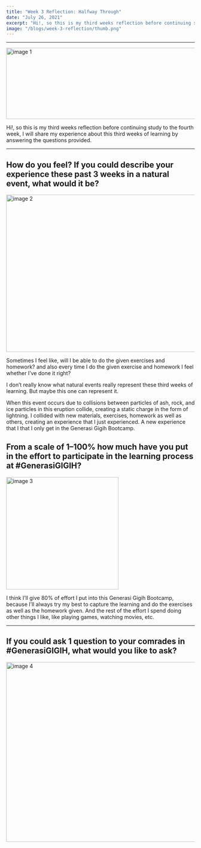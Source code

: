 ```yaml
---
title: "Week 3 Reflection: Halfway Through"
date: "July 26, 2021"
excerpt: "Hi!, so this is my third weeks reflection before continuing study to the fourth week"
image: "/blogs/week-3-reflection/thumb.png"
---
```


---

<div className="flex justify-center">
  <img
    src="/v1/blogs/week-3-reflection/banner-gigih.png"
    alt="image 1"
    width="800"
    height="190"
  />
</div>

Hi!, so this is my third weeks reflection before continuing study to the fourth week, I will share my experience about this third weeks of learning by answering the questions provided.

---

## How do you feel? If you could describe your experience these past 3 weeks in a natural event, what would it be?

<div className="flex justify-center">
  <img
    src="/v1/blogs/week-3-reflection/img3.jpg"
    alt="image 2"
    width="800"
    height="420"
  />
</div>

Sometimes I feel like, will I be able to do the given exercises and homework? and also every time I do the given exercise and homework I feel whether I’ve done it right?

I don’t really know what natural events really represent these third weeks of learning. But maybe this one can represent it.

When this event occurs due to collisions between particles of ash, rock, and ice particles in this eruption collide,
creating a static charge in the form of lightning. I collided with new materials, exercises, homework as well as others,
creating an experience that I just experienced. A new experience that I that I only get in the Generasi Gigih Bootcamp.

## From a scale of 1–100% how much have you put in the effort to participate in the learning process at #GenerasiGIGIH?

<div className="flex justify-center">
  <img
    src="/v1/blogs/week-3-reflection/img1.png"
    alt="image 3"
    width="300"
    height="300"
  />
</div>

I think I’ll give 80% of effort I put into this Generasi Gigih Bootcamp, because I’ll always try my best to capture the learning
and do the exercises as well as the homework given. And the rest of the effort I spend doing other things I like, like playing games, watching movies, etc.

---

## If you could ask 1 question to your comrades in #GenerasiGIGIH, what would you like to ask?

<div className="flex justify-center">
  <img
    src="/v1/blogs/week-3-reflection/img2.jpg"
    alt="image 4"
    width="800"
    height="480"
  />
</div>
